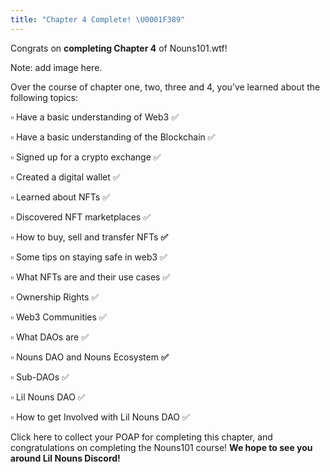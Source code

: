 ```yaml
---
title: "Chapter 4 Complete! \U0001F389"
---
```


Congrats on **completing Chapter 4** of Nouns101.wtf!

Note: add image here.

Over the course of chapter one, two, three and 4, you’ve learned about the following topics:

▫ Have a basic understanding of Web3 ✅

▫ Have a basic understanding of the Blockchain ✅

▫ Signed up for a crypto exchange ✅

▫ Created a digital wallet ✅

▫ Learned about NFTs ✅

▫ Discovered NFT marketplaces ✅

▫ How to buy, sell and transfer NFTs **✅**

▫ Some tips on staying safe in web3 ✅

▫ What NFTs are and their use cases ✅

▫ Ownership Rights ✅

▫ Web3 Communities ✅

▫ What DAOs are ✅

▫ Nouns DAO and Nouns Ecosystem **✅**

▫ Sub-DAOs ✅

▫ Lil Nouns DAO ✅

▫ How to get Involved with Lil Nouns DAO ✅

Click here to collect your POAP for completing this chapter, and congratulations on completing the Nouns101 course! **We hope to see you around Lil Nouns Discord!**
